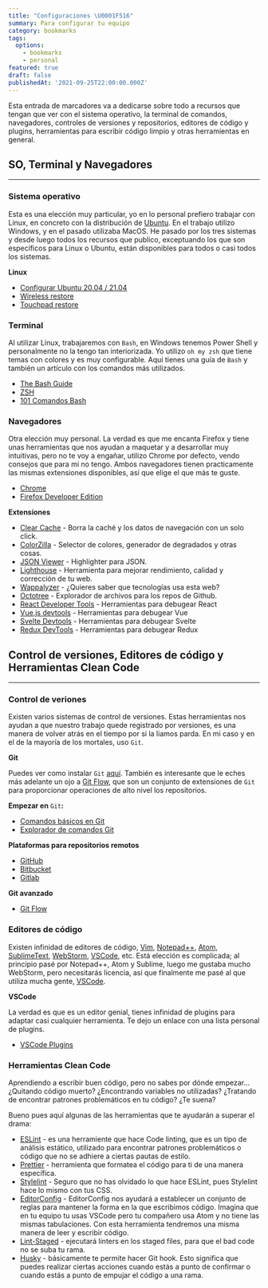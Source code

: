 ```yaml
---
title: "Configuraciones \U0001F516"
summary: Para configurar tu equipo
category: bookmarks
tags:
  options:
    - bookmarks
    - personal
featured: true
draft: false
publishedAt: '2021-09-25T22:00:00.000Z'
---
```


Esta entrada de marcadores va a dedicarse sobre todo a recursos que tengan que ver con el sistema operativo, la terminal de comandos, navegadores, controles de versiones y repositorios, editores de código y plugins, herramientas para escribir código limpio y otras herramientas en general.

## SO, Terminal y Navegadores

***

### Sistema operativo

Esta es una elección muy particular, yo en lo personal prefiero trabajar con Linux, en concreto con la distribución de [Ubuntu](https://ubuntu.com/ ""). En el trabajo utilizo Windows, y en el pasado utilizaba MacOS. He pasado por los tres sistemas y desde luego todos los recursos que publico, exceptuando los que son específicos para Linux o Ubuntu, están disponibles para todos o casi todos los sistemas.

**Linux**

* [Configurar Ubuntu 20.04 / 21.04](/blog/linux/configurar-ubuntu "")
* [Wireless restore](https://askubuntu.com/questions/1182722/intel-wireless-ac-9462-not-working-w-18-04-lts "")
* [Touchpad restore](https://askubuntu.com/questions/528293/is-there-a-way-to-restart-the-touchpad-driver "")

### Terminal

Al utilizar Linux, trabajaremos con `Bash`, en Windows tenemos Power Shell y personalmente no la tengo tan interiorizada. Yo utilizo `oh my zsh` que tiene temas con colores y es muy configurable. Aquí tienes una guía de `Bash` y también un artículo con los comandos más utilizados.

* [The Bash Guide](https://guide.bash.academy/ "")
* [ZSH](https://ohmyz.sh/ "")
* [101 Comandos Bash](/blog/linux/101-comandos-bash "")

### Navegadores

Otra elección muy personal. La verdad es que me encanta Firefox y tiene unas herramientas que nos ayudan a maquetar y a desarrollar muy intuitivas, pero no te voy a engañar, utilizo Chrome por defecto, vendo consejos que para mi no tengo. Ambos navegadores tienen practicamente las mismas extensiones disponibles, así que elige el que más te guste.

* [Chrome](https://www.google.com/chrome/ "")
* [Firefox Developer Edition](https://www.mozilla.org/en-US/firefox/developer/ "")

**Extensiones**

* [Clear Cache](https://chrome.google.com/webstore/detail/clear-cache/cppjkneekbjaeellbfkmgnhonkkjfpdn?hl=en "") - Borra la caché y los datos de navegación con un solo click.
* [ColorZilla](https://chrome.google.com/webstore/detail/colorzilla/bhlhnicpbhignbdhedgjhgdocnmhomnp?hl=en "") - Selector de colores, generador de degradados y otras cosas.
* [JSON Viewer](https://chrome.google.com/webstore/detail/json-viewer/gbmdgpbipfallnflgajpaliibnhdgobh?hl=en "") - Highlighter para JSON.
* [Lighthouse](https://chrome.google.com/webstore/detail/lighthouse/blipmdconlkpinefehnmjammfjpmpbjk?hl=en "") - Herramienta para mejorar rendimiento, calidad y corrección de tu web.
* [Wappalyzer](https://www.google.com/chrome/ "") - ¿Quieres saber que tecnologías usa esta web?
* [Octotree](https://chrome.google.com/webstore/detail/octotree-github-code-tree/bkhaagjahfmjljalopjnoealnfndnagc?hl=en "") - Explorador de archivos para los repos de Github.
* [React Developer Tools](https://chrome.google.com/webstore/detail/react-developer-tools/fmkadmapgofadopljbjfkapdkoienihi?hl=en "") - Herramientas para debugear React
* [Vue.js devtools](https://chrome.google.com/webstore/detail/vuejs-devtools/nhdogjmejiglipccpnnnanhbledajbpd?hl=en "") - Herramientas para debugear Vue
* [Svelte Devtools](https://chrome.google.com/webstore/detail/svelte-devtools/ckolcbmkjpjmangdbmnkpjigpkddpogn?hl=en "") - Herramientas para debugear Svelte
* [Redux DevTools](https://chrome.google.com/webstore/detail/redux-devtools/lmhkpmbekcpmknklioeibfkpmmfibljd?hl=en "") - Herramientas para debugear Redux

## Control de versiones, Editores de código y Herramientas Clean Code

***

### Control de veriones

Existen varios sistemas de control de versiones. Estas herramientas nos ayudan a que nuestro trabajo quede registrado por versiones, es una manera de volver atrás en el tiempo por si la liamos parda. En mi caso y en el de la mayoría de los mortales, uso `Git`.

**Git**

Puedes ver como instalar `Git` [aquí](https://www.notion.so/blog/linux/configurar-ubuntu#git ""). También es interesante que le eches más adelante un ojo a [Git Flow](https://danielkummer.github.io/git-flow-cheatsheet/ ""), que son un conjunto de extensiones de `Git` para proporcionar operaciones de alto nivel los repositorios.

**Empezar en** `Git`**:**

* [Comandos básicos en Git](https://github.com/susannalles/MinimalEditions/wiki/Lista-Comandos-Git "")
* [Explorador de comandos Git](https://gitexplorer.com/ "")

**Plataformas para repositorios remotos**

* [GitHub](https://github.com/ "")
* [Bitbucket](https://bitbucket.org/ "")
* [Gitlab](https://about.gitlab.com/ "")

**Git avanzado**

* [Git Flow](https://danielkummer.github.io/git-flow-cheatsheet/ "")

### Editores de código

Existen infinidad de editores de código, [Vim](https://www.vim.org/ ""), [Notepad++](https://notepad-plus-plus.org/downloads/ ""), [Atom](https://atom.io/ ""), [SublimeText](https://www.sublimetext.com/ ""), [WebStorm](https://www.jetbrains.com/webstorm/ ""), [VSCode](https://code.visualstudio.com/ ""), etc. Está elección es complicada; al principio pasé por Notepad++, Atom y Sublime, luego me gustaba mucho WebStorm, pero necesitarás licencia, así que finalmente me pasé al que utiliza mucha gente, [VSCode](https://code.visualstudio.com/ "").

**VSCode**

La verdad es que es un editor genial, tienes infinidad de plugins para adaptar casi cualquier herramienta. Te dejo un enlace con una lista personal de plugins.

* [VSCode Plugins](/blog/vscode/plugins "")

### Herramientas Clean Code

Aprendiendo a escribir buen código, pero no sabes por dónde empezar... ¿Quitando código muerto? ¿Encontrando variables no utilizadas? ¿Tratando de encontrar patrones problemáticos en tu código? ¿Te suena?

Bueno pues aquí algunas de las herramientas que te ayudarán a superar el drama:

* [ESLint](https://eslint.org/ "") - es una herramiente que hace Code linting, que es un tipo de análisis estático, utilizado para encontrar patrones problemáticos o código que no se adhiere a ciertas pautas de estilo.
* [Prettier](https://prettier.io/ "") - herramienta que formatea el código para ti de una manera específica.
* [Stylelint](https://stylelint.io/ "") - Seguro que no has olvidado lo que hace ESLint, pues Stylelint hace lo mismo con tus CSS.
* [EditorConfig](https://editorconfig.org/ "") - EditorConfig nos ayudará a establecer un conjunto de reglas para mantener la forma en la que escribimos código. Imagina que en tu equipo tu usas VSCode pero tu compañero usa Atom y no tiene las mismas tabulaciones. Con esta herramienta tendremos una misma manera de leer y escribir código.
* [Lint-Staged](https://github.com/okonet/lint-staged "") - ejecutará linters en los staged files, para que el bad code no se suba tu rama.
* [Husky](https://github.com/typicode/husky "") - básicamente te permite hacer Git hook. Esto significa que puedes realizar ciertas acciones cuando estás a punto de confirmar o cuando estás a punto de empujar el código a una rama.
